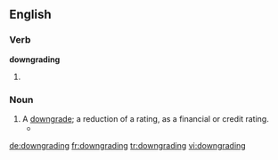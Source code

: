 ==English==

===Verb===
'''downgrading'''

# {{present participle of|downgrade}}

===Noun===
{{en-noun}}

# A [[downgrade]]; a reduction of a rating, as a financial or credit rating.
#* {{quote-news|year=2007|date=July 11|author=Vikas Bajaj|title=Rate Agencies Move Toward Downgrading Some Mortgage Bonds|work=New York Times|url=http://www.nytimes.com/2007/07/11/business/11lend.html
|passage=Financial markets fell sharply on the news of possible '''downgradings'''.}}

[[de:downgrading]]
[[fr:downgrading]]
[[tr:downgrading]]
[[vi:downgrading]]